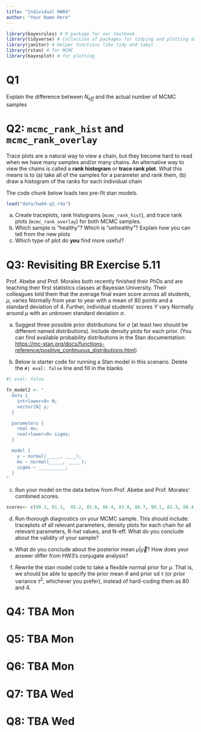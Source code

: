 ```yaml
---
title: "Individual HW04"
author: "Your Name Here"
---
```


```r
library(bayesrules) # R package for our textbook
library(tidyverse) # Collection of packages for tidying and plotting data
library(janitor) # Helper functions like tidy and tabyl
library(rstan) # for MCMC
library(bayesplot) # for plotting
```

# Q1

Explain the difference between $N_{eff}$ and the actual number of MCMC samples

# Q2: `mcmc_rank_hist` and `mcmc_rank_overlay`

Trace plots are a natural way to view a chain, but they become hard to read when we have many samples and/or many chains. An alternative way to view the chains is called a **rank histogram** or **trace rank plot**. What this means is to (a) take all of the samples for a parameter and rank them, (b) draw a histogram of the ranks for each individual chain

The code chunk below loads two pre-fit stan models. 

```r
load("data/hw04-q2.rda")
```

(a) Create traceplots, rank histograms (`mcmc_rank_hist`), and trace rank plots (`mcmc_rank_overlay`) for both MCMC samples. 
(b) Which sample is "healthy"? Which is "unhealthy"? Explain how you can tell from the new plots
(c) Which type of plot do **you** find more useful? 

# Q3: Revisiting BR Exercise 5.11 

Prof. Abebe and Prof. Morales both recently finished their PhDs and are teaching their first statistics classes at Bayesian University. Their colleagues told them that the average final exam score across all students, $\mu$, varies Normally from year to year with a mean of 80 points and a standard deviation of 4. Further, individual students’ scores $Y$ vary Normally around $\mu$ with an *unknown* standard deviation $\sigma$.


(a) Suggest three possible prior distributions for $\sigma$ (at least two should be different named distributions). Include density plots for each prior. (You can find available probability distributions in the Stan documentation: <https://mc-stan.org/docs/functions-reference/positive_continuous_distributions.html>)

(b) Below is starter code for running a Stan model in this scenario. Delete the `#| eval: false` line and fill in the blanks

```r
#| eval: false

fn_model2 <- "
  data {
    int<lower=0> N;
    vector[N] y;
  }

  parameters {
    real mu;
    real<lower=0> sigma;
  }

  model {
    y ~ normal(_____, ____);
    mu ~ normal(_____, _____);
    sigma ~ __________;
  }
"
```


(c) Run your model on the data below from Prof. Abebe and Prof. Morales' combined scores. 

```r
scores<- c(90.3, 81.3,  85.2, 85.6, 86.4, 83.8, 86.7, 90.1, 82.3, 88.4, 89.2, 90.6,81.2, 85.9, 88.8, 82.9,84.4, 86, 78.2, 87.3, 90.8, 87, 85, 86.8, 89.8, 91.2, 84.8, 83.8, 83.3, 86.1,  92.8, 85.9,  79,74.7, 78, 79.2,  83.9, 79.8, 81.1,  87.5, 81.8,  85.6,  77,  85.2, 85.9,  83.1,92.1,  72.6, 88.3,  78, 76.5,  79.4, 82.8,  82.5, 81.4, 78.9, 75.9, 73.2,84.2, 87.6,  77.6, 84.2,  78.7,  72)
```

(d) Run thorough diagnostics on your MCMC sample. This should include: traceplots of all relevant parameters, density plots for each chain for all relevant parameters, R-hat values, and N-eff. What do you conclude about the validity of your sample?

(e) What do you conclude about the posterior mean $\mu | \vec{y}$? How does your answer differ from HW3's conjugate analysis? 

(f) Rewrite the stan model code to take a flexible normal prior for $\mu$. That is, we should be able to specify the prior mean $\theta$ and prior sd $\tau$ (or prior variance $\tau^2$, whichever you prefer), instead of hard-coding them as 80 and 4. 

# Q4: TBA Mon

# Q5: TBA Mon

# Q6: TBA Mon

# Q7: TBA Wed

# Q8: TBA Wed
